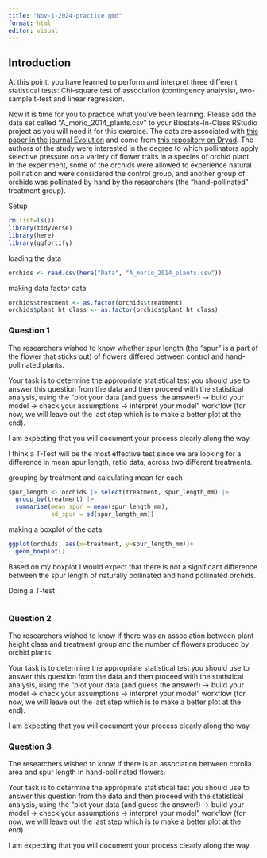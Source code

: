 ```yaml
---
title: "Nov-1-2024-practice.qmd"
format: html
editor: visual
---
```


## Introduction

At this point, you have learned to perform and interpret three different statistical tests: Chi-square test of association (contingency analysis), two-sample t-test and linear regression.

Now it is time for you to practice what you've been learning. Please add the data set called "A_morio_2014_plants.csv" to your Biostats-In-Class RStudio project as you will need it for this exercise. The data are associated with [this paper in the journal Evolution](https://academic.oup.com/evolut/article/70/3/716/6852093?login=true) and come from [this repository on Dryad](https://datadryad.org/stash/dataset/doi:10.5061/dryad.nf663). The authors of the study were interested in the degree to which pollinators apply selective pressure on a variety of flower traits in a species of orchid plant. In the experiment, some of the orchids were allowed to experience natural pollination and were considered the control group, and another group of orchids was pollinated by hand by the researchers (the "hand-pollinated" treatment group).

Setup

```r
rm(list=ls())
library(tidyverse)
library(here)
library(ggfortify)
```

loading the data

```r
orchids <- read.csv(here("Data", "A_morio_2014_plants.csv"))
```

making data factor data

```r
orchids$treatment <- as.factor(orchids$treatment)
orchids$plant_ht_class <- as.factor(orchids$plant_ht_class)
```

### Question 1

The researchers wished to know whether spur length (the "spur" is a part of the flower that sticks out) of flowers differed between control and hand-pollinated plants.

Your task is to determine the appropriate statistical test you should use to answer this question from the data and then proceed with the statistical analysis, using the "plot your data (and guess the answer!) -\> build your model -\> check your assumptions -\> interpret your model" workflow (for now, we will leave out the last step which is to make a better plot at the end).

I am expecting that you will document your process clearly along the way.

I think a T-Test will be the most effective test since we are looking for a difference in mean spur length, ratio data, across two different treatments.

grouping by treatment and calculating mean for each

```r
spur_length <- orchids |> select(treatment, spur_length_mm) |> 
  group_by(treatment) |> 
  summarise(mean_spur = mean(spur_length_mm),
            sd_spur = sd(spur_length_mm))
```

making a boxplot of the data

```r
ggplot(orchids, aes(x=treatment, y=spur_length_mm))+
  geom_boxplot()
```

Based on my boxplot I would expect that there is not a significant difference between the spur length of naturally pollinated and hand pollinated orchids.

Doing a T-test

```r

```

### Question 2

The researchers wished to know if there was an association between plant height class and treatment group and the number of flowers produced by orchid plants.

Your task is to determine the appropriate statistical test you should use to answer this question from the data and then proceed with the statistical analysis, using the "plot your data (and guess the answer!) -\> build your model -\> check your assumptions -\> interpret your model" workflow (for now, we will leave out the last step which is to make a better plot at the end).

I am expecting that you will document your process clearly along the way.

### Question 3

The researchers wished to know if there is an association between corolla area and spur length in hand-pollinated flowers.

Your task is to determine the appropriate statistical test you should use to answer this question from the data and then proceed with the statistical analysis, using the "plot your data (and guess the answer!) -\> build your model -\> check your assumptions -\> interpret your model" workflow (for now, we will leave out the last step which is to make a better plot at the end).

I am expecting that you will document your process clearly along the way.
